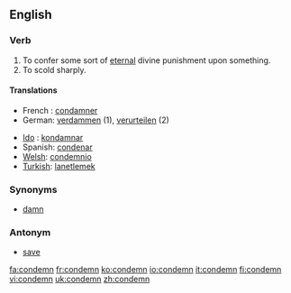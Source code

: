 ==English==

===Verb===
{{en-verb}}

# To confer some sort of [[eternal]] divine punishment upon something.
# To scold sharply.

====Translations====
{{top}}
* French : [[condamner]]
*German: [[verdammen]] (1), [[verurteilen]] (2)
{{mid}}
* [[Ido]] : [[kondamnar]]
*Spanish: [[condenar]]
* [[Welsh]]: [[condemnio]]
* [[Turkish]]: [[lanetlemek]]
{{bottom}}

===Synonyms===
*[[damn]]

===Antonym===
*[[save]]

[[fa:condemn]]
[[fr:condemn]]
[[ko:condemn]]
[[io:condemn]]
[[it:condemn]]
[[fi:condemn]]
[[vi:condemn]]
[[uk:condemn]]
[[zh:condemn]]
